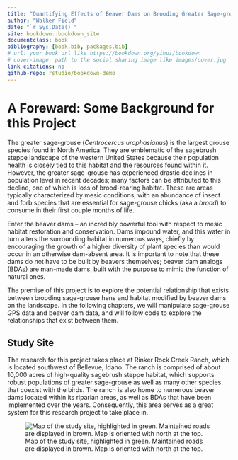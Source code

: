 ```yaml
---
title: "Quantifying Effects of Beaver Dams on Brooding Greater Sage-grouse Hens"
author: "Walker Field"
date: "`r Sys.Date()`"
site: bookdown::bookdown_site
documentclass: book
bibliography: [book.bib, packages.bib]
# url: your book url like https://bookdown.org/yihui/bookdown
# cover-image: path to the social sharing image like images/cover.jpg
link-citations: no
github-repo: rstudio/bookdown-demo
---
```


# A Foreward: Some Background for this Project

The greater sage-grouse (*Centrocercus urophasianus*) is the largest grouse species found in North America. They are emblematic of the sagebrush steppe landscape of the western United States because their population health is closely tied to this habitat and the resources found within it. However, the greater sage-grouse has experienced drastic declines in population level in recent decades; many factors can be attributed to this decline, one of which is loss of brood-rearing habitat. These are areas typically characterized by mesic conditions, with an abundance of insect and forb species that are essential for sage-grouse chicks (aka a *brood*) to consume in their first couple months of life.

Enter the beaver dams -- an incredibly powerful tool with respect to mesic habitat restoration and conservation. Dams impound water, and this water in turn alters the surrounding habitat in numerous ways, chiefly by encouraging the growth of a higher diversity of plant species than would occur in an otherwise dam-absent area. It is important to note that these dams do not have to be built by beavers themselves; beaver dam analogs (BDAs) are man-made dams, built with the purpose to mimic the function of natural ones.

The premise of this project is to explore the potential relationship that exists between brooding sage-grouse hens and habitat modified by beaver dams on the landscape. In the following chapters, we will manipulate sage-grouse GPS data and beaver dam data, and will follow code to explore the relationships that exist between them.

## Study Site

The research for this project takes place at Rinker Rock Creek Ranch, which is located southwest of Bellevue, Idaho. The ranch is comprised of about 10,000 acres of high-quality sagebrush steppe habitat, which supports robust populations of greater sage-grouse as well as many other species that coexist with the birds. The ranch is also home to numerous beaver dams located within its riparian areas, as well as BDAs that have been implemented over the years. Consequently, this area serves as a great system for this research project to take place in.

![Map of the study site, highlighted in green. Maintained roads are displayed in brown. Map is oriented with north at the top.](final_project/Map.jpg)